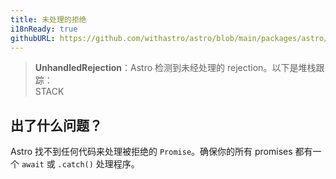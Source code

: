 ```yaml
---
title: 未处理的拒绝
i18nReady: true
githubURL: https://github.com/withastro/astro/blob/main/packages/astro/src/core/errors/errors-data.ts
---
```

> **UnhandledRejection**：Astro 检测到未经处理的 rejection。以下是堆栈跟踪：<br/>STACK

## 出了什么问题？
Astro 找不到任何代码来处理被拒绝的 `Promise`。确保你的所有 promises 都有一个 `await` 或 `.catch()` 处理程序。
